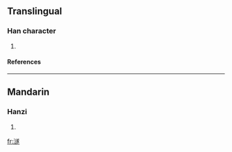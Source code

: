 ==Translingual==
===Han character===
{{Han char|rn=85|rad=水|as=13|sn=16|four=|canj=水卜廿人 (EYTO)}}
# {{defn|Han|sort=水13}}
====References====
{{Han ref|kx=0654.050|dkj=18426|dj=1064.040|hdz=31747.100|uh=6FBB|ud=28603}}

----
==Mandarin==
===Hanzi===
{{cmn-hanzi|pin=[[sùi]] (sui4)|wg=sui<sup>4</sup>}}
# {{defn|Mandarin}}

[[fr:澻]]